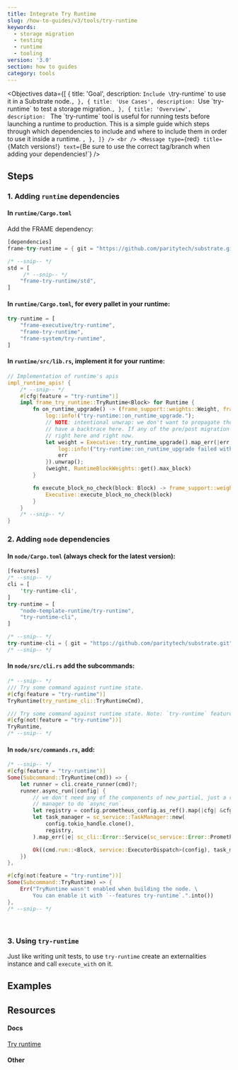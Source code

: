 ```yaml
---
title: Integrate Try Runtime
slug: /how-to-guides/v3/tools/try-runtime
keywords:
  - storage migration
  - testing
  - runtime
  - tooling
version: '3.0'
section: how to guides
category: tools
---
```


<Objectives
  data={[
    {
      title: 'Goal',
      description: `Include \`try-runtime\` to use it in a Substrate node.`,
    },
    {
      title: 'Use Cases',
      description: `Use \`try-runtime\` to test a storage migration.`,
    },
    {
      title: 'Overview',
      description: `
The \`try-runtime\` tool is useful for running tests before launching a runtime to production. This is a simple guide 
which steps through which dependencies to include and where to include them in order to use it inside a runtime. 
`,
    },
  ]}
/>
<br />
<Message
  type={`red`}
  title={`Match versions!`}
  text={`Be sure to use the correct tag/branch when adding your dependencies!`}
/>

## Steps

### 1. Adding `runtime` dependencies

#### In `runtime/Cargo.toml`

Add the FRAME dependency:

```rust
[dependencies]
frame-try-runtime = { git = "https://github.com/paritytech/substrate.git", branch = "polkadot-v0.9.22", optional = true }

/* --snip-- */
std = [
     /* --snip-- */
    "frame-try-runtime/std",
]
```

#### In `runtime/Cargo.toml`, for every pallet in your runtime:

```rust
try-runtime = [
	"frame-executive/try-runtime",
	"frame-try-runtime",
	"frame-system/try-runtime",
]
```

#### In `runtime/src/lib.rs`, implement it for your runtime:

```rust
// Implementation of runtime's apis
impl_runtime_apis! {
    /* --snip-- */
    #[cfg(feature = "try-runtime")]
    impl frame_try_runtime::TryRuntime<Block> for Runtime {
        fn on_runtime_upgrade() -> (frame_support::weights::Weight, frame_support::weights::Weight) {
            log::info!("try-runtime::on_runtime_upgrade.");
            // NOTE: intentional unwrap: we don't want to propagate the error backwards, and want to
            // have a backtrace here. If any of the pre/post migration checks fail, we shall stop
            // right here and right now.
            let weight = Executive::try_runtime_upgrade().map_err(|err|{
                log::info!("try-runtime::on_runtime_upgrade failed with: {:?}", err);
                err
            }).unwrap();
            (weight, RuntimeBlockWeights::get().max_block)
        }

        fn execute_block_no_check(block: Block) -> frame_support::weights::Weight {
            Executive::execute_block_no_check(block)
        }
    }
    /* --snip-- */
}
```

### 2. Adding `node` dependencies

#### In `node/Cargo.toml` (always check for the latest version):

```rust
[features]
/* --snip-- */
cli = [
    'try-runtime-cli',
]
try-runtime = [
    "node-template-runtime/try-runtime",
    "try-runtime-cli",
]

/* --snip-- */
try-runtime-cli = { git = "https://github.com/paritytech/substrate.git", branch = "polkadot-v0.9.22", optional = true }
/* --snip-- */

```

#### In `node/src/cli.rs` add the subcommands:

```rust
/* --snip-- */
/// Try some command against runtime state.
#[cfg(feature = "try-runtime")]
TryRuntime(try_runtime_cli::TryRuntimeCmd),

/// Try some command against runtime state. Note: `try-runtime` feature must be enabled.
#[cfg(not(feature = "try-runtime"))]
TryRuntime,
/* --snip-- */
```

#### In `node/src/commands.rs`, add:

```rust
/* --snip-- */
#[cfg(feature = "try-runtime")]
Some(Subcommand::TryRuntime(cmd)) => {
	let runner = cli.create_runner(cmd)?;
	runner.async_run(|config| {
		// we don't need any of the components of new_partial, just a runtime, or a task
		// manager to do `async_run`.
		let registry = config.prometheus_config.as_ref().map(|cfg| &cfg.registry);
		let task_manager = sc_service::TaskManager::new(
			config.tokio_handle.clone(),
			registry,
		).map_err(|e| sc_cli::Error::Service(sc_service::Error::Prometheus(e)))?;

		Ok((cmd.run::<Block, service::ExecutorDispatch>(config), task_manager))
	})
},

#[cfg(not(feature = "try-runtime"))]
Some(Subcommand::TryRuntime) => {
	Err("TryRuntime wasn't enabled when building the node. \
		You can enable it with `--features try-runtime`.".into())
},
/* --snip-- */
```

<br />
<Message
  type={`gray`}
  title={`Note`}
  text={`If you're using custom pallets in your workspace, make sure you included 
  \`try-runtime\` in the dependencies inside the \`pallets/pallet_name/Cargo.toml\` file of your workspace.
  `}
/>

### 3. Using `try-runtime`

Just like writing unit tests, to use `try-runtime` create an externalities instance and call `execute_with` on it.

## Examples

## Resources

#### Docs

[Try runtime](/v3/tools/try-runtime/)

#### Other

[tryruntime-api-rustdocs]: https://crates.parity.io/frame_try_runtime/trait.TryRuntime.html
